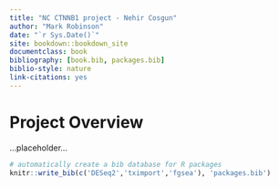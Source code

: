 ```yaml
--- 
title: "NC CTNNB1 project - Nehir Cosgun"
author: "Mark Robinson"
date: "`r Sys.Date()`"
site: bookdown::bookdown_site
documentclass: book
bibliography: [book.bib, packages.bib]
biblio-style: nature
link-citations: yes
---
```


# Project Overview
...placeholder...

```r
# automatically create a bib database for R packages
knitr::write_bib(c('DESeq2','tximport','fgsea'), 'packages.bib')
```
